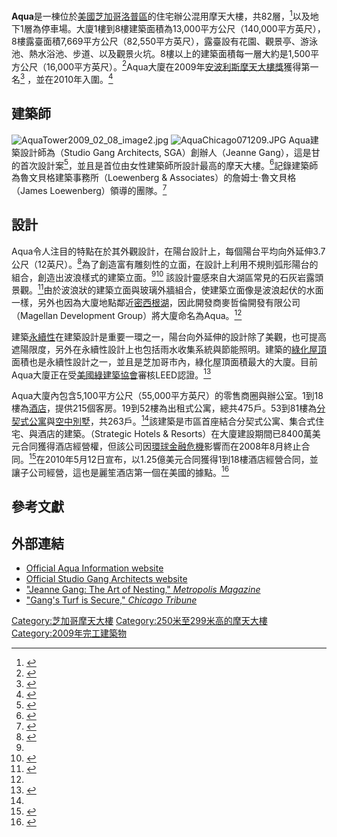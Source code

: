 {{Infobox building
|name               = Aqua
|image              = Aqua Tower Chicago.jpg
|caption            = 
|address            = 北哥倫布大道225號
|location           = {{USA}}[[芝加哥|芝加哥]]
|latd               = 41.8865
|longd              = -87.6201
|iso_region         = US-IL
|coordinates_format = dms
|coordinates_display= title
|status             = 完工
|start_date         = 2007年
|completion_date    = 2009年
|architectural_style = [[現代主義建築|現代主義建築]]
|building_type      = 酒店、住宅、商圈、辦公室
|height             = 261.8公尺（859英尺）
|floor_count        = 地上82層、地下1層
|elevator_count     = 24
|unit_count         = 
|cost               = US$300 million
|floor_area         = 184,936.0平方公尺<br>（1,990,635平方英尺）
|owner              = Aqua Realty Holdings LLC
|architect          = 設計師：{{link-en|珍妮·甘|Jeanne Gang}}、{{link-en|珍妮·甘建築事務所|Studio Gang Architects}}；紀錄建築師：James Loewenberg、Loewenberg & Assoc.
|structural_engineer= {{link-en|Magnusson Klemencic Associates|Magnusson Klemencic Associates}}
|main_contractor    = {{link-en|James McHugh Construction Co|James McHugh Construction Co}}
|developer          = {{link-en|Magellan Development Group|agellan Development Group}}
|references         = <ref>{{ctbuh|886}}</ref><ref name="emporis">{{emporis|190323}}</ref><ref>{{skyscraperpage|46482}}</ref><ref>{{structurae|s0038220}}</ref>
}}

'''Aqua'''是一棟位於[[美國|美國]][[芝加哥|芝加哥]][[洛普區|洛普區]]的住宅辦公混用摩天大樓，共82層，<ref name=022807ChicagoTribune>{{cite news| first=Susan| last=Diesenhouse| title=Work to begin on Aqua tower| url=http://articles.chicagotribune.com/2007-02-28/business/0702280163_1_starwood-hotels-hotel-rooms-resorts-worldwide| work=[[Chicago_Tribune|Chicago Tribune]]| date=28 February 2007| accessdate=2014-12-18| archive-date=2014-12-19| archive-url=https://web.archive.org/web/20141219004014/http://articles.chicagotribune.com/2007-02-28/business/0702280163_1_starwood-hotels-hotel-rooms-resorts-worldwide| dead-url=no}}</ref>以及地下1層為停車場。大廈1樓到8樓建築面積為13,000平方公尺（140,000平方英尺），8樓露臺面積7,669平方公尺（82,550平方英尺），露臺設有花園、觀景亭、游泳池、熱水浴池、步道、以及觀景火坑。8樓以上的建築面積每一層大約是1,500平方公尺（16,000平方英尺）。<ref name=CTBUH>{{cite web| title=Aqua Tower Tour| publisher=[[CTBUH|CTBUH]]| url=http://www.ctbuh.org/Events/ToursVisits/2008TourArchive/AquaTowerTour/tabid/779/language/en-GB/Default.aspx| date=17 December 2008| accessdate=2014-12-18| archive-date=2014-12-19| archive-url=https://web.archive.org/web/20141219011450/http://www.ctbuh.org/Events/ToursVisits/2008TourArchive/AquaTowerTour/tabid/779/language/en-GB/Default.aspx| dead-url=no}}</ref>Aqua大廈在2009年[[安波利斯摩天大樓獎|安波利斯摩天大樓獎]]獲得第一名<ref name=Lutz>{{cite news| first=BJ| last=Lutz| title=Aqua Named 2009 Skyscraper of the Year| url=http://www.nbcchicago.com/around-town/real-estate/aqua-chicago-skyscraper-award-84988917.html| work={{link-en|NBC Chicago News|WMAQ-TV}}| date=24 September 2010| accessdate=2013-02-10| archive-date=2010-02-27| archive-url=https://web.archive.org/web/20100227031345/http://www.nbcchicago.com/around-town/real-estate/aqua-chicago-skyscraper-award-84988917.html| dead-url=no}}</ref> ，並在2010年入圍{{link-en|國際高層建築大獎|International Highrise Award}}。<ref>{{cite press release| url=http://www.international-highrise-award.com/downloads/2010/101105IHA_Pressrelease_AwardCeremony.pdf| title="The Met" High-rise apartment building wins International Highrise Award 2010| date=2010-11-14| quote=Commendation certificates were awarded to the 262-meter high-rise apartment building Aqua Tower (Chicago) by Studio Gang (Chicago)…| publisher=[[German_Architecture_Museum|German Architecture Museum]]| accessdate=2014-12-18| deadurl=yes| archiveurl=https://web.archive.org/web/20141219011954/http://www.international-highrise-award.com/downloads/2010/101105IHA_Pressrelease_AwardCeremony.pdf| archivedate=2014-12-19| df=}}</ref>

==建築師==
[[File:AquaTower2009_02_08_image2.jpg|thumb]]
[[File:AquaChicago071209.JPG|thumb]]
Aqua建築設計師為{{link-en|珍妮·甘建築事務所|Studio Gang Architects}}（Studio Gang Architects, SGA）創辦人{{link-en|珍妮·甘|Jeanne Gang}}（Jeanne Gang），這是甘的首次設計案<ref name=King>{{cite news |first=John |last=King |url=http://www.sfgate.com/cgi-bin/article.cgi?f=/c/a/2006/10/10/DDG40LKPJQ1.DTL&hw=Millennium+Park+Chicago&sn=006&sc=219 |title=Visionary architect fuses imagination, common sense |date=10 October 2006 |work=[[San_Francisco_Chronicle|San Francisco Chronicle]] |accessdate=2008-08-04 |archive-date=2013-07-07 |archive-url=https://www.webcitation.org/6HvX6ao2O?url=http://www.sfgate.com/entertainment/article/Visionary-architect-fuses-imagination-common-2550190.php |dead-url=no }}</ref>，並且是首位由女性建築師所設計最高的摩天大樓。<ref name=Becker>{{cite news| title=The Third School| url=http://www.chicagoreader.com/chicago/the-third-school/Content?oid=921989| date=4 May 2006| work={{link-en|Chicago Reader|Chicago Reader}}| last=Becker| first=Lynn| accessdate=2014-12-18| archive-date=2014-10-27| archive-url=https://web.archive.org/web/20141027024204/http://www.chicagoreader.com/chicago/the-third-school/Content?oid=921989| dead-url=no}}</ref>記錄建築師為魯文貝格建築事務所（Loewenberg & Associates）的詹姆士·魯文貝格（James Loewenberg）領導的團隊。<ref name=Novak>{{cite web| first=Lawrence| last=Novak| title=Case Studies: Concrete Mixed Use Buildings: Aqua Tower, Chicago, Illinois| url=http://www.cement.org/buildings/buildings_mixed_aqua.asp| publisher=Portland Cement Association| date=2010| accessdate=10 February 2013| deadurl=yes| archiveurl=https://web.archive.org/web/20120213000000/http://www.cement.org/buildings/buildings_mixed_aqua.asp| archivedate=2012年2月13日}}</ref>

==設計==
Aqua令人注目的特點在於其外觀設計，在陽台設計上，每個陽台平均向外延伸3.7公尺（12英尺）。<ref>{{cite news| title=Architecture Jobs Metro News| url=http://www.worldarchitecturenews.com/index.php?fuseaction=wanappln.metronewsdetails&rn=997246239| work=World Architecture News| date=10 February 2008| accessdate=2014-12-18| archive-date=2014-11-26| archive-url=https://web.archive.org/web/20141126194323/http://www.worldarchitecturenews.com/index.php?fuseaction=wanappln.metronewsdetails&rn=997246239| dead-url=no}}</ref>為了創造富有雕刻性的立面，在設計上利用不規則弧形陽台的組合，創造出波浪樣式的建築立面。<ref name="emporis"/><ref>{{cite journal| title=Studio Gang Architects design Aqua Tower in Chicago| url=http://www.worldarchitecturenews.com/index.php?fuseaction=wanappln.projectview&upload_id=1918| work=World Architecture News| date=5 February 2008| accessdate=2014-12-18| journal=| archive-date=2014-11-26| archive-url=https://web.archive.org/web/20141126194438/http://www.worldarchitecturenews.com/index.php?fuseaction=wanappln.projectview&upload_id=1918| dead-url=no}}</ref> 該設計靈感來自大湖區常見的石灰岩露頭景觀。<ref name=Sharoff>{{cite news| url=http://www.nytimes.com/2006/06/04/realestate/04nati.html?ei=5088&en=358b78a841751de1&ex=1307073600&partner=rssnyt&emc=rss&pagewanted=all| work=[[The_New_York_Times|The New York Times]]| title=How a Park Changed a Chicago Neighborhood| first=Robert| last=Sharoff| date=4 June 2006| accessdate=2010-04-25| archive-date=2007-09-02| archive-url=https://web.archive.org/web/20070902003255/http://www.nytimes.com/2006/06/04/realestate/04nati.html?ex=1307073600&en=358b78a841751de1&ei=5088&partner=rssnyt&emc=rss&pagewanted=all| dead-url=no}}</ref>由於波浪狀的建築立面與玻璃外牆組合，使建築立面像是波浪起伏的水面一樣，另外也因為大廈地點鄰近[[密西根湖|密西根湖]]，因此開發商麥哲倫開發有限公司（Magellan Development Group）將大廈命名為Aqua。<ref name="emporis" />

建築[[永續性|永續性]]在建築設計是重要一環之一，陽台向外延伸的設計除了美觀，也可提高遮陽限度，另外在永續性設計上也包括雨水收集系統與節能照明。建築的[[綠化屋頂|綠化屋頂]]面積也是永續性設計之一，並且是芝加哥市內，綠化屋頂面積最大的大廈。目前Aqua大廈正在受[[美國綠建築協會|美國綠建築協會]]審核LEED認證。<ref name=Stephens>{{cite journal| last=Stephens| first=Suzanne| title=Curves Over Chicago: Aqua, a new 82-story residential tower and hotel near Lake Michigan, adds a new dynamism to the city’s skyline| url=http://greensource.construction.com/green_building_projects/2010/1001_Aqua-Tower.asp| publisher={{link-en|GreenSource Magazine|GreenSource Magazine}}| accessdate=2014-12-18| deadurl=yes| archiveurl=https://web.archive.org/web/20150124013904/http://greensource.construction.com/green_building_projects/2010/1001_Aqua-Tower.asp| archivedate=2015-01-24| journal=}}</ref>

Aqua大廈內包含5,100平方公尺（55,000平方英尺）的零售商圈與辦公室。1到18樓為[[酒店|酒店]]，提供215個客房。19到52樓為出租式公寓，總共475戶。53到81樓為[[分契式公寓|分契式公寓]]與[[空中別墅|空中別墅]]，共263戶。<ref name=Sharoff/>該建築是市區首座結合分契式公寓、集合式住宅、與酒店的建築。{{link-en|戰略酒店與度假公司|Strategic Hotels & Resorts}}（Strategic Hotels & Resorts）在大廈建設期間已8400萬美元合同獲得酒店經營權，但該公司因[[2007年–2008年環球金融危機|環球金融危機]]影響而在2008年8月終止合同。<ref>{{cite press release |url=http://www.hotel-online.com/News/PR2006_3rd/Sep06_AquaChicago.html |title=Strategic Hotels & Resorts, Inc. Acquiring 15 floors of the Aqua Building in Chicago for $82.4 million; Space to be Completed as 200 Hotel Rooms and 20,000 square foot Ballroom |accessdate=2014-12-18 |date=28 September 2006 |publisher=Strategic Hotels & Resorts, Inc. |work=Hotel Online |archiveurl=https://web.archive.org/web/20080708212236/http://www.hotel-online.com/News/PR2006_3rd/Sep06_AquaChicago.html |archivedate=2008-07-08 |deadurl=no }}</ref>{{link-en|卡爾森公司|Carlson Companies}}在2010年5月12日宣布，以1.25億美元合同獲得1到18樓酒店經營合同，並讓子公司{{link-en|麗笙酒店|Radisson Blu}}經營，這也是麗笙酒店第一個在美國的據點。<ref name=Carlson>{{cite press release| title=Carlson announces the U.S. debut of Radisson Blu with Radisson Blu Aqua Hotel, Chicago on 11.1.11| url=http://www.carlson.com/news-and-media/news-releases.do?article=4479138| date=22 September 2011| publisher=Carlson| accessdate=2014-12-18| deadurl=yes| archiveurl=https://web.archive.org/web/20141219013048/http://www.carlson.com/news-and-media/news-releases.do?article=4479138| archivedate=2014-12-19}}</ref>

==參考文獻==
{{reflist|2}}

==外部連結==
{{Commons category|Aqua (skyscraper)}}
* [https://web.archive.org/web/20120319225026/http://www.magellandevelopment.com/condosforsale Official Aqua Information website]
* [http://webarchive.loc.gov/all/20140121121709/http://www.studiogang.net/ Official Studio Gang Architects website]
* [http://www.metropolismag.com/story/20080618/jeanne-gang-the-art-of-nesting "Jeanne Gang: The Art of Nesting," ''Metropolis Magazine'']{{Wayback|url=http://www.metropolismag.com/story/20080618/jeanne-gang-the-art-of-nesting |date=20090124002256 }}
* [http://archives.chicagotribune.com/2008/mar/23/entertainment/chi-0323_gangmar23 "Gang's Turf is Secure," ''Chicago Tribune'']{{Wayback|url=http://archives.chicagotribune.com/2008/mar/23/entertainment/chi-0323_gangmar23 |date=20090203160958 }}

{{安波利斯摩天大楼奖}}
{{Authority control}}
[[Category:芝加哥摩天大樓|Category:芝加哥摩天大樓]]
[[Category:250米至299米高的摩天大樓|Category:250米至299米高的摩天大樓]]
[[Category:2009年完工建築物|Category:2009年完工建築物]]